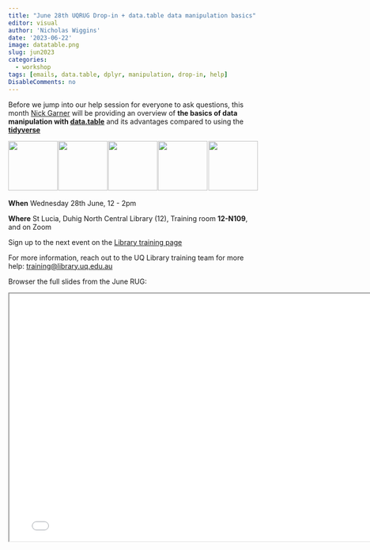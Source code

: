 ```yaml
---
title: "June 28th UQRUG Drop-in + data.table data manipulation basics"
editor: visual
author: 'Nicholas Wiggins'
date: '2023-06-22'
image: datatable.png
slug: jun2023
categories:
  - workshop
tags: [emails, data.table, dplyr, manipulation, drop-in, help]
DisableComments: no
---
```


Before we jump into our help session for everyone to ask questions, this month [Nick Garner](https://github.com/N-Garner) will be providing an overview of **the basics of data manipulation with [data.table](https://r-datatable.com/)** and its advantages compared to using the  [**tidyverse**](https://tidyverse.org/)

<p float="left">

<img src="https://uqrug.netlify.app/uqrug.png" height="100" style="margin-right:-0.2em;"/> 
<img src="datatable.png" height="100" style="margin-right:-0.2em;"/>
<img src="tidyverse.svg" height="100" style="margin-right:-0.2em;"/>
<img src="dplyr.svg" height="100" style="margin-right:-0.2em;"/>
<img src="dtplyr.svg" height="100" style="margin-right:-0.2em;"/>

</p>

**When** Wednesday 28th June, 12 - 2pm

**Where** St Lucia, Duhig North Central Library (12), Training room **12-N109**, and on Zoom

Sign up to the next event on the [Library training page](https://studenthub.uq.edu.au/students/events/detail/4688789)

For more information, reach out to the UQ Library training team for more help: <a href="javascript:void(0);" onclick="copyEvent('copy')" id="copy" title="Click to copy email address">training\@library.uq.edu.au</a>


Browser the full slides from the June RUG:

<iframe width="780" height="500" src="/presentations/23-06-datatable/datatable.html" title="data.table Quarto Presentation"></iframe>
